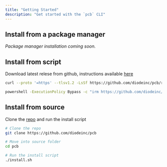 ```yaml
---
title: "Getting Started"
description: "Get started with the `pcb` CLI"
---
```


## Install from a package manager

_Package manager installation coming soon._

## Install from script

Download latest relese from github, instructions available [here](https://github.com/diodeinc/pcb/releases)

<CodeGroup>

```bash bash
curl --proto '=https' --tlsv1.2 -LsSf https://github.com/diodeinc/pcb/releases/latest/download/pcb-installer.sh | sh
```

```sh powershell
powershell -ExecutionPolicy Bypass -c "irm https://github.com/diodeinc/pcb/releases/latest/download/pcb-installer.ps1 | iex"
```

</CodeGroup>


## Install from source

Clone the [repo](https://github.com/diodeinc/pcb) and run the install script

```bash
# Clone the repo
git clone https://github.com/diodeinc/pcb

# Move into source folder
cd pcb

# Run the install script
./install.sh
```
